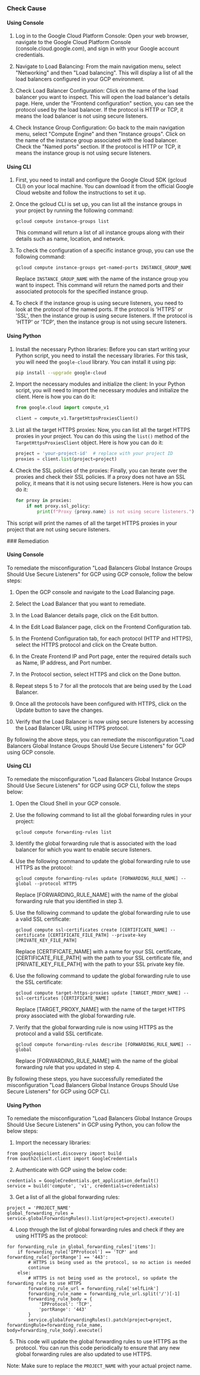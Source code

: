 

<Tabs><Tab title='Cause'>
### Check Cause

#### Using Console

1. Log in to the Google Cloud Platform Console: Open your web browser, navigate to the Google Cloud Platform Console (console.cloud.google.com), and sign in with your Google account credentials.

2. Navigate to Load Balancing: From the main navigation menu, select "Networking" and then "Load balancing". This will display a list of all the load balancers configured in your GCP environment.

3. Check Load Balancer Configuration: Click on the name of the load balancer you want to inspect. This will open the load balancer's details page. Here, under the "Frontend configuration" section, you can see the protocol used by the load balancer. If the protocol is HTTP or TCP, it means the load balancer is not using secure listeners.

4. Check Instance Group Configuration: Go back to the main navigation menu, select "Compute Engine" and then "Instance groups". Click on the name of the instance group associated with the load balancer. Check the "Named ports" section. If the protocol is HTTP or TCP, it means the instance group is not using secure listeners.

#### Using CLI

1. First, you need to install and configure the Google Cloud SDK (gcloud CLI) on your local machine. You can download it from the official Google Cloud website and follow the instructions to set it up.

2. Once the gcloud CLI is set up, you can list all the instance groups in your project by running the following command:

   ```
   gcloud compute instance-groups list
   ```

   This command will return a list of all instance groups along with their details such as name, location, and network.

3. To check the configuration of a specific instance group, you can use the following command:

   ```
   gcloud compute instance-groups get-named-ports INSTANCE_GROUP_NAME
   ```

   Replace `INSTANCE_GROUP_NAME` with the name of the instance group you want to inspect. This command will return the named ports and their associated protocols for the specified instance group.

4. To check if the instance group is using secure listeners, you need to look at the protocol of the named ports. If the protocol is 'HTTPS' or 'SSL', then the instance group is using secure listeners. If the protocol is 'HTTP' or 'TCP', then the instance group is not using secure listeners.

#### Using Python

1. Install the necessary Python libraries: Before you can start writing your Python script, you need to install the necessary libraries. For this task, you will need the `google-cloud` library. You can install it using pip:

   ```bash
   pip install --upgrade google-cloud
   ```

2. Import the necessary modules and initialize the client: In your Python script, you will need to import the necessary modules and initialize the client. Here is how you can do it:

   ```python
   from google.cloud import compute_v1

   client = compute_v1.TargetHttpsProxiesClient()
   ```

3. List all the target HTTPS proxies: Now, you can list all the target HTTPS proxies in your project. You can do this using the `list()` method of the `TargetHttpsProxiesClient` object. Here is how you can do it:

   ```python
   project = 'your-project-id'  # replace with your project ID
   proxies = client.list(project=project)
   ```

4. Check the SSL policies of the proxies: Finally, you can iterate over the proxies and check their SSL policies. If a proxy does not have an SSL policy, it means that it is not using secure listeners. Here is how you can do it:

   ```python
   for proxy in proxies:
       if not proxy.ssl_policy:
           print(f"Proxy {proxy.name} is not using secure listeners.")
   ```
   
This script will print the names of all the target HTTPS proxies in your project that are not using secure listeners.

</Tab>

<Tab title='Remediation'>
### Remediation

#### Using Console

To remediate the misconfiguration "Load Balancers Global Instance Groups Should Use Secure Listeners" for GCP using GCP console, follow the below steps:

1. Open the GCP console and navigate to the Load Balancing page.

2. Select the Load Balancer that you want to remediate.

3. In the Load Balancer details page, click on the Edit button.

4. In the Edit Load Balancer page, click on the Frontend Configuration tab.

5. In the Frontend Configuration tab, for each protocol (HTTP and HTTPS), select the HTTPS protocol and click on the Create button.

6. In the Create Frontend IP and Port page, enter the required details such as Name, IP address, and Port number.

7. In the Protocol section, select HTTPS and click on the Done button.

8. Repeat steps 5 to 7 for all the protocols that are being used by the Load Balancer.

9. Once all the protocols have been configured with HTTPS, click on the Update button to save the changes.

10. Verify that the Load Balancer is now using secure listeners by accessing the Load Balancer URL using HTTPS protocol.

By following the above steps, you can remediate the misconfiguration "Load Balancers Global Instance Groups Should Use Secure Listeners" for GCP using GCP console.

#### Using CLI

To remediate the misconfiguration "Load Balancers Global Instance Groups Should Use Secure Listeners" for GCP using GCP CLI, follow the steps below:

1. Open the Cloud Shell in your GCP console.

2. Use the following command to list all the global forwarding rules in your project:

   ```
   gcloud compute forwarding-rules list
   ```

3. Identify the global forwarding rule that is associated with the load balancer for which you want to enable secure listeners.

4. Use the following command to update the global forwarding rule to use HTTPS as the protocol:

   ```
   gcloud compute forwarding-rules update [FORWARDING_RULE_NAME] --global --protocol HTTPS
   ```

   Replace [FORWARDING_RULE_NAME] with the name of the global forwarding rule that you identified in step 3.

5. Use the following command to update the global forwarding rule to use a valid SSL certificate:

   ```
   gcloud compute ssl-certificates create [CERTIFICATE_NAME] --certificate [CERTIFICATE_FILE_PATH] --private-key [PRIVATE_KEY_FILE_PATH]
   ```

   Replace [CERTIFICATE_NAME] with a name for your SSL certificate, [CERTIFICATE_FILE_PATH] with the path to your SSL certificate file, and [PRIVATE_KEY_FILE_PATH] with the path to your SSL private key file.

6. Use the following command to update the global forwarding rule to use the SSL certificate:

   ```
   gcloud compute target-https-proxies update [TARGET_PROXY_NAME] --ssl-certificates [CERTIFICATE_NAME]
   ```

   Replace [TARGET_PROXY_NAME] with the name of the target HTTPS proxy associated with the global forwarding rule.

7. Verify that the global forwarding rule is now using HTTPS as the protocol and a valid SSL certificate.

   ```
   gcloud compute forwarding-rules describe [FORWARDING_RULE_NAME] --global
   ```

   Replace [FORWARDING_RULE_NAME] with the name of the global forwarding rule that you updated in step 4.

By following these steps, you have successfully remediated the misconfiguration "Load Balancers Global Instance Groups Should Use Secure Listeners" for GCP using GCP CLI.

#### Using Python

To remediate the misconfiguration "Load Balancers Global Instance Groups Should Use Secure Listeners" in GCP using Python, you can follow the below steps:

1. Import the necessary libraries: 

```
from googleapiclient.discovery import build
from oauth2client.client import GoogleCredentials
```

2. Authenticate with GCP using the below code:

```
credentials = GoogleCredentials.get_application_default()
service = build('compute', 'v1', credentials=credentials)
```

3. Get a list of all the global forwarding rules:

```
project = 'PROJECT_NAME'
global_forwarding_rules = service.globalForwardingRules().list(project=project).execute()
```

4. Loop through the list of global forwarding rules and check if they are using HTTPS as the protocol:

```
for forwarding_rule in global_forwarding_rules['items']:
    if forwarding_rule['IPProtocol'] == 'TCP' and forwarding_rule['portRange'] == '443':
        # HTTPS is being used as the protocol, so no action is needed
        continue
    else:
        # HTTPS is not being used as the protocol, so update the forwarding rule to use HTTPS
        forwarding_rule_url = forwarding_rule['selfLink']
        forwarding_rule_name = forwarding_rule_url.split('/')[-1]
        forwarding_rule_body = {
            'IPProtocol': 'TCP',
            'portRange': '443'
        }
        service.globalForwardingRules().patch(project=project, forwardingRule=forwarding_rule_name, body=forwarding_rule_body).execute()
```

5. This code will update the global forwarding rules to use HTTPS as the protocol. You can run this code periodically to ensure that any new global forwarding rules are also updated to use HTTPS.

Note: Make sure to replace the `PROJECT_NAME` with your actual project name.


</Tab>
</Tabs>